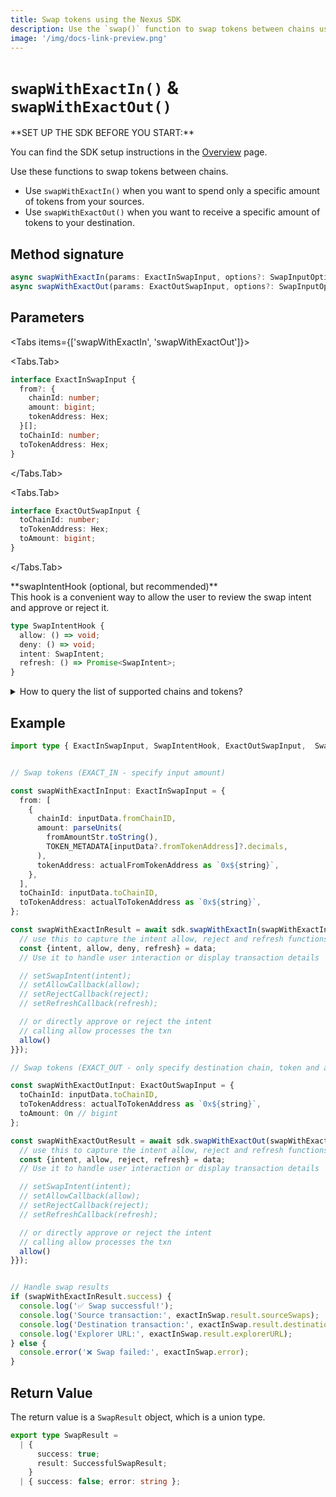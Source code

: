 ```yaml
---
title: Swap tokens using the Nexus SDK
description: Use the `swap()` function to swap tokens between chains using the Nexus SDK
image: '/img/docs-link-preview.png'
---
```



# `swapWithExactIn()` & `swapWithExactOut()`

<Callout type="info">
**SET UP THE SDK BEFORE YOU START:**

You can find the SDK setup instructions in the [Overview](/nexus/avail-nexus-sdk/nexus-core/api-reference/) page.
</Callout>

Use these functions to swap tokens between chains.

- Use `swapWithExactIn()` when you want to spend only a specific amount of tokens from your sources.
- Use `swapWithExactOut()` when you want to receive a specific amount of tokens to your destination.

## Method signature

```typescript showLineNumbers filename="Typescript"
async swapWithExactIn(params: ExactInSwapInput, options?: SwapInputOptionalParams): Promise<SwapResult>
async swapWithExactOut(params: ExactOutSwapInput, options?: SwapInputOptionalParams): Promise<SwapResult>
```

## Parameters

<Tabs items={['swapWithExactIn', 'swapWithExactOut']}>

<Tabs.Tab>

```typescript showLineNumbers filename="Typescript"
interface ExactInSwapInput {
  from?: {
    chainId: number;
    amount: bigint;
    tokenAddress: Hex;
  }[];
  toChainId: number;
  toTokenAddress: Hex;
}
```
</Tabs.Tab>

<Tabs.Tab>

```typescript showLineNumbers filename="Typescript"
interface ExactOutSwapInput {
  toChainId: number;
  toTokenAddress: Hex;
  toAmount: bigint;
}
```
</Tabs.Tab>
</Tabs>

<Callout>
**swapIntentHook (optional, but recommended)**<br/>
This hook is a convenient way to allow the user to review the swap intent and approve or reject it.

```typescript showLineNumbers filename="Typescript"
type SwapIntentHook {
  allow: () => void;
  deny: () => void;
  intent: SwapIntent;
  refresh: () => Promise<SwapIntent>;
}
```
</Callout>

<details className="border p-3 rounded-md bg-[#EFF6FF]">
<summary>How to query the list of supported chains and tokens?</summary>

The swap functions support a variety of chains and tokens. You can use this util function to query the updated list:

```typescript showLineNumbers filename="Typescript"
// Get supported source chains and tokens for swaps
const supportedOptions: SupportedChainsResult = sdk.utils.getSwapSupportedChainsAndTokens();
console.log('Supported source chains and tokens:', supportedOptions);
```
</details>

## Example

```typescript showLineNumbers filename="Typescript"
import type { ExactInSwapInput, SwapIntentHook, ExactOutSwapInput,  SwapResult } from '@avail-project/nexus-core';


// Swap tokens (EXACT_IN - specify input amount)

const swapWithExactInInput: ExactInSwapInput = {
  from: [
    {
      chainId: inputData.fromChainID,
      amount: parseUnits(
        fromAmountStr.toString(),
        TOKEN_METADATA[inputData?.fromTokenAddress]?.decimals,
      ),
      tokenAddress: actualFromTokenAddress as `0x${string}`,
    },
  ],
  toChainId: inputData.toChainID,
  toTokenAddress: actualToTokenAddress as `0x${string}`,
};

const swapWithExactInResult = await sdk.swapWithExactIn(swapWithExactInInput, {swapIntentHook : async (data: Parameters<SwapIntentHook>[0]) => {
  // use this to capture the intent allow, reject and refresh functions
  const {intent, allow, deny, refresh} = data;
  // Use it to handle user interaction or display transaction details

  // setSwapIntent(intent);
  // setAllowCallback(allow);
  // setRejectCallback(reject);
  // setRefreshCallback(refresh);

  // or directly approve or reject the intent
  // calling allow processes the txn
  allow()
}});

// Swap tokens (EXACT_OUT - only specify destination chain, token and amount)

const swapWithExactOutInput: ExactOutSwapInput = {
  toChainId: inputData.toChainID,
  toTokenAddress: actualToTokenAddress as `0x${string}`,
  toAmount: 0n // bigint
};

const swapWithExactOutResult = await sdk.swapWithExactOut(swapWithExactOutInput, {swapIntentHook : async (data: Parameters<SwapIntentHook>[0]) => {
  // use this to capture the intent allow, reject and refresh functions
  const {intent, allow, reject, refresh} = data;
  // Use it to handle user interaction or display transaction details

  // setSwapIntent(intent);
  // setAllowCallback(allow);
  // setRejectCallback(reject);
  // setRefreshCallback(refresh);

  // or directly approve or reject the intent
  // calling allow processes the txn
  allow()
}});


// Handle swap results
if (swapWithExactInResult.success) {
  console.log('✅ Swap successful!');
  console.log('Source transaction:', exactInSwap.result.sourceSwaps);
  console.log('Destination transaction:', exactInSwap.result.destinationSwap);
  console.log('Explorer URL:', exactInSwap.result.explorerURL);
} else {
  console.error('❌ Swap failed:', exactInSwap.error);
}
```

## Return Value

The return value is a `SwapResult` object, which is a union type.

```typescript showLineNumbers filename="Typescript"
export type SwapResult =
  | {
      success: true;
      result: SuccessfulSwapResult;
    }
  | { success: false; error: string };
```